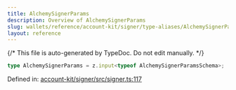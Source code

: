 ```yaml
---
title: AlchemySignerParams
description: Overview of AlchemySignerParams
slug: wallets/reference/account-kit/signer/type-aliases/AlchemySignerParams
layout: reference
---
```


{/* This file is auto-generated by TypeDoc. Do not edit manually. */}

```ts
type AlchemySignerParams = z.input<typeof AlchemySignerParamsSchema>;
```

Defined in: [account-kit/signer/src/signer.ts:117](https://github.com/alchemyplatform/aa-sdk/blob/17aad1f572375d42a06c7e3238078a88a435d459/account-kit/signer/src/signer.ts#L117)
